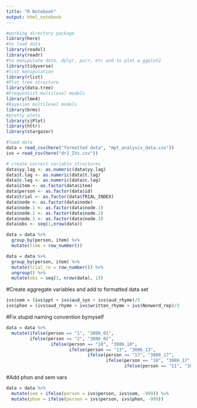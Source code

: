 ```yaml
---
title: "R Notebook"
output: html_notebook
---
```


```r
#working directory package
library(here)
#to load data
library(readxl)
library(readr)
#to manipulate data, dplyr, purr, etc and to plot w ggplot2
library(tidyverse)
#list manipulation
library(rlist)
#Plot tree structure
library(data.tree)
#Frequentist multilevel models
library(lme4)
#Bayesian multilevel models
library(brms)
#pretty plots
library(sjPlot)
library(httr)
library(stargazer)
```

```r
#load data
data = read_csv(here("formatted data", "mpt_analysis_data.csv"))
ivs = read_csv(here("dr2_IVs.csv"))
```

```r
# create correct variable structures 
data$yy.lag <- as.numeric(data$yy.lag)
data$t.lag <- as.numeric(data$t.lag)
data$c.lag <- as.numeric(data$c.lag)
data$item <- as.factor(data$item)
data$person <- as.factor(data$id)
data$trial <- as.factor(data$TRIAL_INDEX)
data$node <- as.factor(data$node)
data$node.1 <- as.factor(data$node.1)
data$node.2 <- as.factor(data$node.2)
data$node.3 <- as.factor(data$node.3)
data$obs <- seq(1,nrow(data))

data = data %>%
  group_by(person, item) %>%
  mutate(time = row_number())


```


```r
data = data %>%
  group_by(person, item) %>%
  mutate(trial_re = row_number()) %>%
  ungroup() %>%
  mutate(obs = seq(1, nrow(data), 1))
```

#Create aggregate variables and add to formatted data set
```r
ivs$sem = (ivs$ppt + ivs$aud_syn + ivs$aud_rhyme)/3
ivs$phon = (ivs$aud_rhyme + ivs$written_rhyme + ivs$Nonword_rep)/3
```

#Fix stupid naming convention bymyself
```r
data = data %>% 
  mutate(ifelse(person == "1", "3086_01",
         ifelse(person == "2", "3086_02",
                 ifelse(person == "10", "3086_10",
                        ifelse(person == "13", "3086_13",
                               ifelse(person == "17", "3086_17",
                                      ifelse(person == "18", "3086_17",
                                             ifelse(person == "11", "3086, 11", "3086_12"))))))))
```

#Add phon and sem vars

```r
data = data %>% 
  mutate(sem = ifelse(person = ivs$person, ivs$sem, -999)) %>%
  mutate(phon = ifelse(person = ivs$person, ivs$phon, -999))
           
```